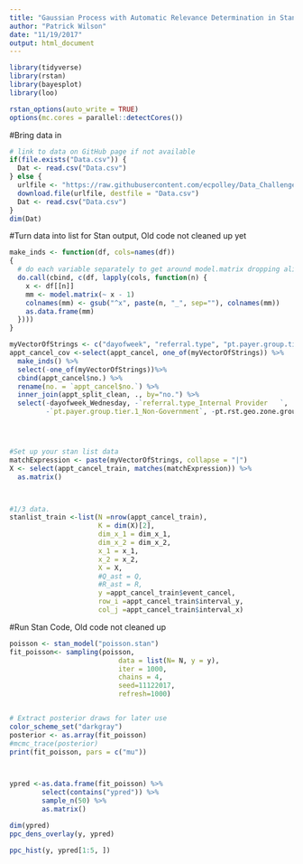 ```yaml
---
title: "Gaussian Process with Automatic Relevance Determination in Stan"
author: "Patrick Wilson"
date: "11/19/2017"
output: html_document
---
```


```r
library(tidyverse)
library(rstan)
library(bayesplot)
library(loo)

rstan_options(auto_write = TRUE)
options(mc.cores = parallel::detectCores())
```


#Bring data in
```r
# link to data on GitHub page if not available
if(file.exists("Data.csv")) {
  Dat <- read.csv("Data.csv")
} else {
  urlfile <- "https://raw.githubusercontent.com/ecpolley/Data_Challenge_2017/master/Data.csv"
  download.file(urlfile, destfile = "Data.csv")
  Dat <- read.csv("Data.csv")
}
dim(Dat)

```

#Turn data into list for Stan output, Old code not cleaned up yet

```r
make_inds <- function(df, cols=names(df))
{
  # do each variable separately to get around model.matrix dropping aliased columns
  do.call(cbind, c(df, lapply(cols, function(n) {
    x <- df[[n]]
    mm <- model.matrix(~ x - 1)
    colnames(mm) <- gsub("^x", paste(n, "_", sep=""), colnames(mm))
    as.data.frame(mm)
  })))
}

myVectorOfStrings <- c("dayofweek", "referral.type", "pt.payer.group.tier.1", "pt.rst.geo.zone.group", "visit.type")
appt_cancel_cov <-select(appt_cancel, one_of(myVectorOfStrings)) %>%
  make_inds() %>%
  select(-one_of(myVectorOfStrings))%>%
  cbind(appt_cancel$no.) %>%
  rename(no. = `appt_cancel$no.`) %>%
  inner_join(appt_split_clean, ., by="no.") %>%
  select(-dayofweek_Wednesday, -`referral.type_Internal Provider   `, 
         -`pt.payer.group.tier.1_Non-Government`, -pt.rst.geo.zone.group_NATIONAL, -visit.type_Consult)




#Set up your stan list data
matchExpression <- paste(myVectorOfStrings, collapse = "|")
X <- select(appt_cancel_train, matches(matchExpression)) %>%
  as.matrix()



#1/3 data.
stanlist_train <-list(N =nrow(appt_cancel_train),
                      K = dim(X)[2], 
                      dim_x_1 = dim_x_1,
                      dim_x_2 = dim_x_2,
                      x_1 = x_1,
                      x_2 = x_2,
                      X = X,
                      #Q_ast = Q,
                      #R_ast = R,
                      y =appt_cancel_train$event_cancel, 
                      row_i =appt_cancel_train$interval_y,
                      col_j =appt_cancel_train$interval_x)


```



#Run Stan Code, Old code not cleaned up
```r

poisson <- stan_model("poisson.stan")
fit_poisson<- sampling(poisson, 
                           data = list(N= N, y = y), 
                           iter = 1000,
                           chains = 4,
                           seed=11122017, 
                           refresh=1000)


# Extract posterior draws for later use
color_scheme_set("darkgray")
posterior <- as.array(fit_poisson)
#mcmc_trace(posterior)
print(fit_poisson, pars = c("mu"))



ypred <-as.data.frame(fit_poisson) %>% 
        select(contains("ypred")) %>%
        sample_n(50) %>% 
        as.matrix()

dim(ypred)
ppc_dens_overlay(y, ypred)

ppc_hist(y, ypred[1:5, ])

```


